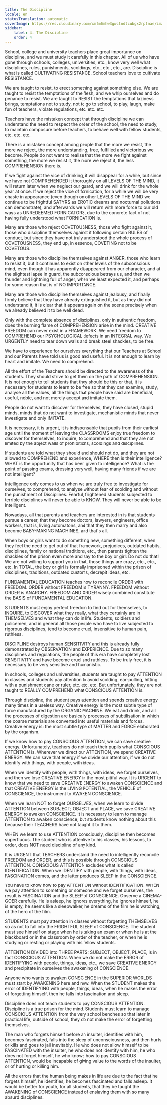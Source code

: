 ```yaml
---
title: The Discipline
locale: en
statusTranslation: automatic
coverImage: https://res.cloudinary.com/xmfm6mhw3gwctndtcubgx2rptnae/image/upload/v1740337243/small_cover_educacion_fundamental_a051170f1c.webp
sidebar:
    label: 4. The Discipline
    order: 4
---
```

School, college and university teachers place great importance on discipline, and we must study it carefully in this chapter. All of us who have gone through schools, colleges, universities, etc., know very well what disciplines, rules, punishments, scoldings, etc., etc., etc., are. Discipline is what is called CULTIVATING RESISTANCE. School teachers love to cultivate RESISTANCE.

We are taught to resist, to erect something against something else. We are taught to resist the temptations of the flesh, and we whip ourselves and do penance to resist. We are taught to RESIST the temptations that laziness brings, temptations not to study, not to go to school, to play, laugh, make fun of teachers, violate regulations, etc. etc. etc.

Teachers have the mistaken concept that through discipline we can understand the need to respect the order of the school, the need to study, to maintain composure before teachers, to behave well with fellow students, etc. etc. etc.

There is a mistaken concept among people that the more we resist, the more we reject, the more understanding, free, fulfilled and victorious we become. People do not want to realise that the more we fight against something, the more we resist it, the more we reject it, the less COMPREHENSION there is.

If we fight against the vice of drinking, it will disappear for a while, but since we have not COMPREHENDED it thoroughly on all LEVELS OF THE MIND, it will return later when we neglect our guard, and we will drink for the whole year at once. If we reject the vice of fornication, for a while we will be very chaste in appearance (even though on other LEVELS OF THE MIND we continue to be frightful SATYRS as EROTIC dreams and nocturnal pollutions can demonstrate), and afterwards we will return with more force to our old ways as UNREDEEMED FORNICATORS, due to the concrete fact of not having fully understood what FORNICATION is.

Many are those who reject COVETOUSNESS, those who fight against it, those who discipline themselves against it following certain RULES of conduct, but since they have not truly understood the whole process of COVETOUSNESS, they end up, in essence, COVETING not to be COVETOUS.

Many are those who discipline themselves against ANGER, those who learn to resist it, but it continues to exist on other levels of the subconscious mind, even though it has apparently disappeared from our character, and at the slightest lapse in guard, the subconscious betrays us, and then we thunder and lightning full of anger, when we least expected it, and perhaps for some reason that is of NO IMPORTANCE.

Many are those who discipline themselves against jealousy, and finally firmly believe that they have already extinguished it, but as they did not understand it, it is clear that it appears again on the scene precisely when we already believed it to be well dead.

Only with the complete absence of disciplines, only in authentic freedom, does the burning flame of COMPREHENSION arise in the mind. CREATIVE FREEDOM can never exist in a FRAMEWORK. We need freedom to COMPREHEND our PSYCHOLOGICAL defects in an INTEGRAL way. We URGENTLY need to tear down walls and break steel shackles, to be free.

We have to experience for ourselves everything that our Teachers at School and our Parents have told us is good and useful. It is not enough to learn by heart and imitate. We need to comprehend.

All the effort of the Teachers should be directed to the awareness of the students. They should strive to get them on the path of COMPREHENSION. It is not enough to tell students that they should be this or that, it is necessary for students to learn to be free so that they can examine, study, analyse all the values, all the things that people have said are beneficial, useful, noble, and not merely accept and imitate them.

People do not want to discover for themselves, they have closed, stupid minds, minds that do not want to investigate, mechanistic minds that never investigate and only IMITATE.

It is necessary, it is urgent, it is indispensable that pupils from their earliest age until the moment of leaving the CLASSROOMS enjoy true freedom to discover for themselves, to inquire, to comprehend and that they are not limited by the abject walls of prohibitions, scoldings and disciplines.

If students are told what they should and should not do, and they are not allowed to COMPREHEND and experience, WHERE then is their intelligence? WHAT is the opportunity that has been given to intelligence? What is the point of passing exams, dressing very well, having many friends if we are not intelligent?

Intelligence only comes to us when we are truly free to investigate for ourselves, to comprehend, to analyse without fear of scolding and without the punishment of Disciplines. Fearful, frightened students subjected to terrible disciplines will never be able to KNOW. They will never be able to be intelligent.

Nowadays, all that parents and teachers are interested in is that students pursue a career, that they become doctors, lawyers, engineers, office workers, that is, living automatons, and that they then marry and also become BABY-MAKING MACHINES, and that's all.

When boys or girls want to do something new, something different, when they feel the need to get out of that framework, prejudices, outdated habits, disciplines, family or national traditions, etc., then parents tighten the shackles of the prison even more and say to the boy or girl: Do not do that! We are not willing to support you in that, those things are crazy, etc., etc., etc. In TOTAL, the boy or girl is formally imprisoned within the prison of disciplines, traditions, outdated customs, decrepit ideas, etc.

FUNDAMENTAL EDUCATION teaches how to reconcile ORDER with FREEDOM. ORDER without FREEDOM is TYRANNY. FREEDOM without ORDER is ANARCHY. FREEDOM AND ORDER wisely combined constitute the BASIS of FUNDAMENTAL EDUCATION.

STUDENTS must enjoy perfect freedom to find out for themselves, to INQUIRE, to DISCOVER what they really, what they certainly are in THEMSELVES and what they can do in life. Students, soldiers and policemen, and in general all those people who have to live subjected to rigorous disciplines, tend to become cruel, insensitive to human pain, ruthless.

DISCIPLINE destroys human SENSITIVITY and this is already fully demonstrated by OBSERVATION and EXPERIENCE. Due to so many disciplines and regulations, the people of this era have completely lost SENSITIVITY and have become cruel and ruthless. To be truly free, it is necessary to be very sensitive and humanistic.

In schools, colleges and universities, students are taught to pay ATTENTION in classes and students pay attention to avoid scolding, ear-pulling, hitting with a punishment cane or ruler, etc. etc. etc. But unfortunately, they are not taught to REALLY COMPREHEND what CONSCIOUS ATTENTION is.

Through discipline, the student pays attention and spends creative energy many times in a useless way. Creative energy is the most subtle type of force manufactured by the ORGANIC MACHINE. We eat and drink, and all the processes of digestion are basically processes of subtilisation in which the coarse materials are converted into useful materials and forces. Creative energy is: the most subtle type of MATTER and FORCE elaborated by the organism.

If we know how to pay CONSCIOUS ATTENTION, we can save creative energy. Unfortunately, teachers do not teach their pupils what CONSCIOUS ATTENTION is. Wherever we direct our ATTENTION, we spend CREATIVE ENERGY. We can save that energy if we divide our attention, if we do not identify with things, with people, with ideas.

When we identify with people, with things, with ideas, we forget ourselves, and then we lose CREATIVE ENERGY in the most pitiful way. It is URGENT to know that we need to save CREATIVE ENERGY to awaken CONSCIENCE and that CREATIVE ENERGY is the LIVING POTENTIAL, the VEHICLE of CONSCIENCE, the instrument to AWAKEN CONSCIENCE.

When we learn NOT to forget OURSELVES, when we learn to divide ATTENTION between SUBJECT; OBJECT and PLACE, we save CREATIVE ENERGY to awaken CONSCIENCE. It is necessary to learn to manage ATTENTION to awaken conscience, but students know nothing about this because their TEACHERS have not taught it to them.

WHEN we learn to use ATTENTION consciously, discipline then becomes superfluous. The student who is attentive to his classes, his lessons, to order, does NOT need discipline of any kind.

It is URGENT that TEACHERS understand the need to intelligently reconcile FREEDOM and ORDER, and this is possible through CONSCIOUS ATTENTION. CONSCIOUS ATTENTION excludes what is called IDENTIFICATION. When we IDENTIFY with people, with things, with ideas, FASCINATION comes, and the latter produces SLEEP in the CONSCIENCE.

You have to know how to pay ATTENTION without IDENTIFICATION. WHEN we pay attention to something or someone and we forget ourselves, the result is FASCINATION and the SLEEP of CONSCIENCE. Observe a CINEMA-GOER carefully. He is asleep, he ignores everything, he ignores himself, he is empty, he seems like a sleepwalker, he dreams of the film he is watching, of the hero of the film.

STUDENTS must pay attention in classes without forgetting THEMSELVES so as not to fall into the FRIGHTFUL SLEEP of CONSCIENCE. The student must see himself on stage when he is taking an exam or when he is at the blackboard or in the classroom by order of the teacher, or when he is studying or resting or playing with his fellow students.

ATTENTION DIVIDED into THREE PARTS: SUBJECT, OBJECT, PLACE, is in fact CONSCIOUS ATTENTION. When we do not make the ERROR of IDENTIFYING with people, things, ideas, etc., we save CREATIVE ENERGY and precipitate in ourselves the awakening of CONSCIENCE.

Anyone who wants to awaken CONSCIENCE in the SUPERIOR WORLDS must start by AWAKENING here and now. When the STUDENT makes the error of IDENTIFYING with people, things, ideas, when he makes the error of forgetting himself, then he falls into fascination and sleep.

Discipline does not teach students to pay CONSCIOUS ATTENTION. Discipline is a true prison for the mind. Students must learn to manage CONSCIOUS ATTENTION from the very school benches so that later in practical life, outside of school, they do not make the error of forgetting themselves.

The man who forgets himself before an insulter, identifies with him, becomes fascinated, falls into the sleep of unconsciousness, and then hurts or kills and goes to jail inevitably. He who does not allow himself to be FASCINATED with the insulter, he who does not identify with him, he who does not forget himself, he who knows how to pay CONSCIOUS ATTENTION, would be incapable of giving value to the words of the insulter, or of hurting or killing him.

All the errors that the human being makes in life are due to the fact that he forgets himself, he identifies, he becomes fascinated and falls asleep. It would be better for youth, for all students, that they be taught the AWAKENING of CONSCIENCE instead of enslaving them with so many absurd disciplines.

